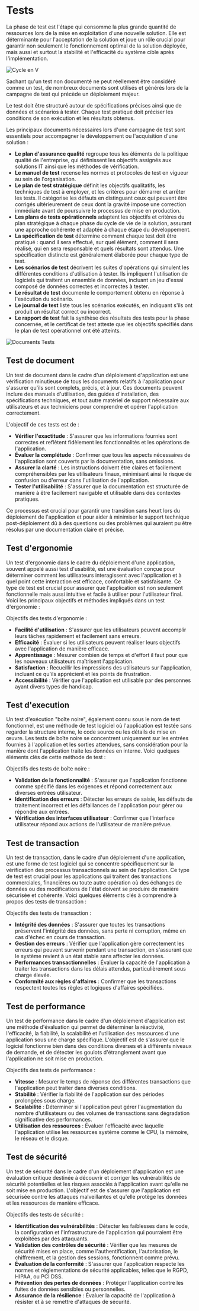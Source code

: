 # Tests

La phase de test est l'étape qui consomme la plus grande quantité de ressources lors de la mise en exploitation d'une nouvelle solution. Elle est déterminante pour l'acceptation de la solution et joue un rôle crucial pour garantir non seulement le fonctionnement optimal de la solution déployée, mais aussi et surtout la stabilité et l'efficacité du système cible après l'implémentation.

![Cycle en V](/tests/cycle_en_v.png)

Sachant qu'un test non documenté ne peut réellement être considéré comme un test, de nombreux documents sont utilisés et générés lors de la campagne de test qui précède un déploiement majeur.

Le test doit être structuré autour de spécifications précises ainsi que de données et scénarios à tester. Chaque test pratiqué doit préciser les conditions de son exécution et les résultats obtenus.

Les principaux documents nécessaires lors d'une campagne de test sont essentiels pour accompagner le développement ou l'acquisition d'une solution :

- **Le plan d'assurance qualité** regroupe tous les éléments de la politique qualité de l'entreprise, qui définissent les objectifs assignés aux solutions IT ainsi que les méthodes de vérification.
- **Le manuel de test** recense les normes et protocoles de test en vigueur au sein de l'organisation.
- **Le plan de test stratégique** définit les objectifs qualitatifs, les techniques de test à employer, et les critères pour démarrer et arrêter les tests. Il catégorise les défauts en distinguant ceux qui peuvent être corrigés ultérieurement de ceux dont la gravité impose une correction immédiate avant de poursuivre le processus de mise en production.
- **Les plans de tests opérationnels** adaptent les objectifs et critères du plan stratégique à chaque phase du cycle de vie de la solution, assurant une approche cohérente et adaptée à chaque étape du développement.
- **La spécification de test** détermine comment chaque test doit être pratiqué : quand il sera effectué, sur quel élément, comment il sera réalisé, qui en sera responsable et quels résultats sont attendus. Une spécification distincte est généralement élaborée pour chaque type de test.
- **Les scénarios de test** décrivent les suites d'opérations qui simulent les différentes conditions d'utilisation à tester. Ils impliquent l'utilisation de logiciels qui traitent un ensemble de données, incluant un jeu d'essai composé de données correctes et incorrectes à tester.
- **Le résultat de test** documente le comportement obtenu en réponse à l'exécution du scénario.
- **Le journal de test** liste tous les scénarios exécutés, en indiquant s'ils ont produit un résultat correct ou incorrect.
- **Le rapport de test** fait la synthèse des résultats des tests pour la phase concernée, et le certificat de test atteste que les objectifs spécifiés dans le plan de test opérationnel ont été atteints.

![Documents Tests](/tests/documents_tests.png)

## Test de document

Un test de document dans le cadre d'un déploiement d'application est une vérification minutieuse de tous les documents relatifs à l'application pour s'assurer qu'ils sont complets, précis, et à jour. Ces documents peuvent inclure des manuels d'utilisation, des guides d'installation, des spécifications techniques, et tout autre matériel de support nécessaire aux utilisateurs et aux techniciens pour comprendre et opérer l'application correctement.

L'objectif de ces tests est de :

- **Vérifier l'exactitude** : S'assurer que les informations fournies sont correctes et reflètent fidèlement les fonctionnalités et les opérations de l'application.
- **Évaluer la complétude** : Confirmer que tous les aspects nécessaires de l'application sont couverts par la documentation, sans omissions.
- **Assurer la clarté** : Les instructions doivent être claires et facilement compréhensibles par les utilisateurs finaux, minimisant ainsi le risque de confusion ou d'erreur dans l'utilisation de l'application.
- **Tester l'utilisabilité** : S'assurer que la documentation est structurée de manière à être facilement navigable et utilisable dans des contextes pratiques.

Ce processus est crucial pour garantir une transition sans heurt lors du déploiement de l'application et pour aider à minimiser le support technique post-déploiement dû à des questions ou des problèmes qui auraient pu être résolus par une documentation claire et précise.

## Test d'ergonomie

Un test d'ergonomie dans le cadre du déploiement d'une application, souvent appelé aussi test d'usabilité, est une évaluation conçue pour déterminer comment les utilisateurs interagissent avec l'application et à quel point cette interaction est efficace, confortable et satisfaisante. Ce type de test est crucial pour assurer que l'application est non seulement fonctionnelle mais aussi intuitive et facile à utiliser pour l'utilisateur final. Voici les principaux objectifs et méthodes impliqués dans un test d'ergonomie :

Objectifs des tests d'ergonomie :

- **Facilité d'utilisation** : S'assurer que les utilisateurs peuvent accomplir leurs tâches rapidement et facilement sans erreurs.
- **Efficacité** : Évaluer si les utilisateurs peuvent réaliser leurs objectifs avec l'application de manière efficace.
- **Apprentissage** : Mesurer combien de temps et d'effort il faut pour que les nouveaux utilisateurs maîtrisent l'application.
- **Satisfaction** : Recueillir les impressions des utilisateurs sur l'application, incluant ce qu'ils apprécient et les points de frustration.
- **Accessibilité** : Vérifier que l'application est utilisable par des personnes ayant divers types de handicap.

## Test d'execution

Un test d'exécution "boîte noire", également connu sous le nom de test fonctionnel, est une méthode de test logiciel où l'application est testée sans regarder la structure interne, le code source ou les détails de mise en œuvre. Les tests de boîte noire se concentrent uniquement sur les entrées fournies à l'application et les sorties attendues, sans considération pour la manière dont l'application traite les données en interne. Voici quelques éléments clés de cette méthode de test :

Objectifs des tests de boîte noire :

- **Validation de la fonctionnalité** : S'assurer que l'application fonctionne comme spécifié dans les exigences et répond correctement aux diverses entrées utilisateur.
- **Identification des erreurs** : Détecter les erreurs de saisie, les défauts de traitement incorrect et les défaillances de l'application pour gérer ou répondre aux entrées.
- **Vérification des interfaces utilisateur** : Confirmer que l'interface utilisateur répond aux actions de l'utilisateur de manière prévue.

## Test de transaction

Un test de transaction, dans le cadre d'un déploiement d'une application, est une forme de test logiciel qui se concentre spécifiquement sur la vérification des processus transactionnels au sein de l'application. Ce type de test est crucial pour les applications qui traitent des transactions commerciales, financières ou toute autre opération où des échanges de données ou des modifications de l'état doivent se produire de manière sécurisée et cohérente. Voici quelques éléments clés à comprendre à propos des tests de transaction :

Objectifs des tests de transaction :

- **Intégrité des données** : S'assurer que toutes les transactions préservent l'intégrité des données, sans perte ni corruption, même en cas d'échec en cours de transaction.
- **Gestion des erreurs** : Vérifier que l'application gère correctement les erreurs qui peuvent survenir pendant une transaction, en s'assurant que le système revient à un état stable sans affecter les données.
- **Performances transactionnelles** : Évaluer la capacité de l'application à traiter les transactions dans les délais attendus, particulièrement sous charge élevée.
- **Conformité aux règles d'affaires** : Confirmer que les transactions respectent toutes les règles et logiques d'affaires spécifiées.

## Test de performance

Un test de performance dans le cadre d'un déploiement d'application est une méthode d'évaluation qui permet de déterminer la réactivité, l'efficacité, la fiabilité, la scalabilité et l'utilisation des ressources d'une application sous une charge spécifique. L'objectif est de s'assurer que le logiciel fonctionne bien dans des conditions diverses et à différents niveaux de demande, et de détecter les goulots d'étranglement avant que l'application ne soit mise en production.

Objectifs des tests de performance :

- **Vitesse** : Mesurer le temps de réponse des différentes transactions que l'application peut traiter dans diverses conditions.
- **Stabilité** : Vérifier la fiabilité de l'application sur des périodes prolongées sous charge.
- **Scalabilité** : Déterminer si l'application peut gérer l'augmentation du nombre d'utilisateurs ou des volumes de transactions sans dégradation significative des performances.
- **Utilisation des ressources** : Évaluer l'efficacité avec laquelle l'application utilise les ressources système comme le CPU, la mémoire, le réseau et le disque.

## Test de sécurité

Un test de sécurité dans le cadre d'un déploiement d'application est une évaluation critique destinée à découvrir et corriger les vulnérabilités de sécurité potentielles et les risques associés à l'application avant qu'elle ne soit mise en production. L'objectif est de s'assurer que l'application est sécurisée contre les attaques malveillantes et qu'elle protège les données et les ressources de manière efficace.

Objectifs des tests de sécurité :

- **Identification des vulnérabilités** : Détecter les faiblesses dans le code, la configuration et l'infrastructure de l'application qui pourraient être exploitées par des attaquants.
- **Validation des contrôles de sécurité** : Vérifier que les mesures de sécurité mises en place, comme l'authentification, l'autorisation, le chiffrement, et la gestion des sessions, fonctionnent comme prévu.
- **Évaluation de la conformité** : S'assurer que l'application respecte les normes et réglementations de sécurité applicables, telles que le RGPD, HIPAA, ou PCI DSS.
- **Prévention des pertes de données** : Protéger l'application contre les fuites de données sensibles ou personnelles.
- **Assurance de la résilience** : Évaluer la capacité de l'application à résister et à se remettre d'attaques de sécurité.
